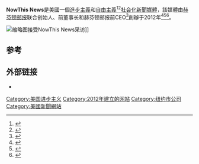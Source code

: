 {{Infobox company
| name = NowThis
| logo = Now This Logo White.svg
| logo_size = 150px
| foundation = {{start date and age|2012|9}}
| location_city = [[美国|美国]][[纽约州|纽约州]][[纽约|纽约]]
| parent = {{link-en|Group Nine Media}}
| founder = {{link-en|肯尼思·勒勒|Kenneth Lerer}}<br>{{link-en|埃里克·希波|Eric Hippeau}}<br>{{link-en|布赖恩·贝多尔|Brian Bedol}}<br>Fred Harman
| homepage = {{URL|https://nowthisnews.com|NowThisNews.com}}
}}'''NowThis News'''是美國一個[[進步主義|進步主義]]和[[自由主義|自由主義]]<ref name="Bernie Sanders talks with a young progressive. Is the Jewish establishment listening?">{{Cite web|title=Bernie Sanders talks with a young progressive. Is the Jewish establishment listening?|url=https://www.jta.org/2016/10/27/politics/in-bernie-sanders-talks-with-a-young-progressive-are-jewish-organizations-listening/amp|accessdate=27 April 2019|author=Kampeas|date=October 27, 2016|first=Ron|work={{link-en|Jewish Telegraphic Agency}}|archive-date=2020-11-12|archive-url=https://web.archive.org/web/20201112020828/https://www.jta.org/2016/10/27/politics/in-bernie-sanders-talks-with-a-young-progressive-are-jewish-organizations-listening/amp|dead-url=no}}</ref><ref name="Beto O'Rourke says 'nothing more American' than to stand up or take a knee for your rights">{{Cite web|title=Beto O'Rourke says "nothing more American" than to stand up or take a knee for your rights|url=https://www.cbsnews.com/amp/news/beto-orourke-says-nothing-more-american-than-to-stand-up-or-take-a-knee-for-your-rights/|accessdate=27 April 2019|author=Segers|first=Grace|publisher=[[CBS新聞|CBS新聞]]|archive-date=2020-11-09|archive-url=https://web.archive.org/web/20201109030706/https://www.cbsnews.com/amp/news/beto-orourke-says-nothing-more-american-than-to-stand-up-or-take-a-knee-for-your-rights/|dead-url=no}}</ref>[[社会化媒体|社会化]][[新聞媒體|新聞媒體]]，該媒體由[[赫芬顿邮报|赫芬顿邮报]]联合创始人、前董事长{{link-en|肯尼思·勒勒|Kenneth Lerer}}和赫芬顿邮报前CEO{{link-en|埃里克·希波|Eric Hippeau}}<ref name="TCH">{{Cite web|title=Will news bites for digital natives work?|url=http://tech.fortune.cnn.com/2012/12/05/will-news-bites-for-digital-natives-work/|accessdate=3 April 2013|author=Jessi Hempel|date=December 5, 2012|publisher=Tech Fortune|archiveurl=https://web.archive.org/web/20130405110710/http://tech.fortune.cnn.com/2012/12/05/will-news-bites-for-digital-natives-work/|archivedate=5 April 2013}}</ref>創辦于2012年<ref>{{Cite web|title=Meet the company behind that viral Beto O'Rourke video|url=https://www.nbcnews.com/news/all/meet-company-behind-viral-beto-o-rourke-video-n932446|accessdate=2019-09-11|work=NBC News|language=en|archive-date=2020-11-08|archive-url=https://web.archive.org/web/20201108135548/https://www.nbcnews.com/news/all/meet-company-behind-viral-beto-o-rourke-video-n932446|dead-url=no}}</ref><ref name="ITV">{{Cite web|title=Inside NowThis, The Upstart That's Owning Social News|url=https://www.wired.com/2016/11/inside-nowthis-upstart-thats-owning-social-news/|accessdate=4 November 2016|publisher=WIRED|archive-date=2021-03-16|archive-url=https://web.archive.org/web/20210316140315/https://www.wired.com/2016/11/inside-nowthis-upstart-thats-owning-social-news/|dead-url=no}}</ref><ref name="DD">{{Cite magazine|last=Josh Sternberg|date=November 9, 2012|title=Can NowThis News Crack Mobile Video?|url=http://www.digiday.com/publishers/can-nowthis-news-crack-mobile-video/|magazine={{link-en|Digiday}}|access-date=3 April 2013|archive-date=2016-10-27|archive-url=https://web.archive.org/web/20161027202401/http://digiday.com/publishers/can-nowthis-news-crack-mobile-video/|dead-url=no}}</ref>。

[[File:Behind_the_Scenes_of_Joe_Biden_on_Now_this_News.jpg|缩略图]]接受NowThis News采访]]

== 参考 ==
{{Reflist|30em}}

== 外部链接 ==

* {{Official website}}

[[Category:美国进步主义|Category:美国进步主义]]
[[Category:2012年建立的网站|Category:2012年建立的网站]]
[[Category:纽约市公司|Category:纽约市公司]]
[[Category:美國新聞網站|Category:美國新聞網站]]